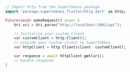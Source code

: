 
```dart
// Import http from the SuperTokens package
import 'package:supertokens_flutter/http.dart' as http;

Future<void> makeRequest() async {
    Uri uri = Uri.parse("http://localhost:3001/api");

    // Initialise your custom client
    var customClient = http.Client();
    // provide your custom client to SuperTokens
    var httpClient = http.Client(client: customClient);

    var response = await httpClient.get(uri);
    // handle response
}
```
